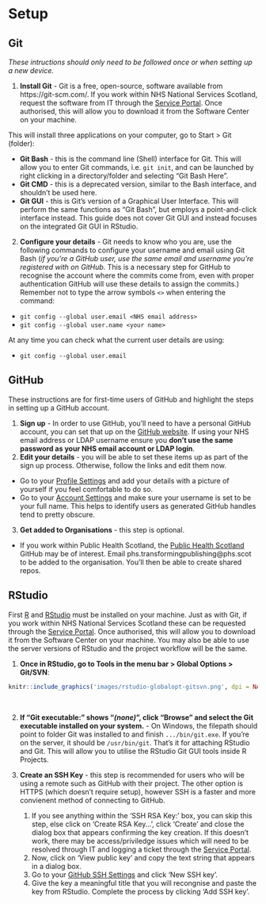 \newpage

# Setup {-}

## Git {-}

*These intructions should only need to be followed once or when setting up a new device.*

1. **Install Git** - Git is a free, open-source, software available from https://git-scm.com/. If you work within NHS National Services Scotland, request the software from IT through the [Service Portal](https://nhsnss.service-now.com/sp). Once authorised, this will allow you to download it from the Software Center on your machine. 

This will install three applications on your computer, go to Start > Git (folder):

* **Git Bash** - this is the command line (Shell) interface for Git. This will allow you to enter Git commands, i.e. `git init`, and can be launched by right clicking in a directory/folder and selecting "Git Bash Here".
* **Git CMD** - this is a deprecated version, similar to the Bash interface, and shouldn't be used here.
* **Git GUI** - this is Git's version of a Graphical User Interface. This will perform the same functions as "Git Bash", but employs a point-and-click interface instead. This guide does not cover Git GUI and instead focuses on the integrated Git GUI in RStudio.

2. **Configure your details** - Git needs to know who you are, use the following commands to configure your username and email using Git Bash (*if you're a GitHub user, use the same email and username you're registered with on GitHub.* This is a necessary step for GitHub to recognise the account where the commits come from, even with proper authentication GitHub will use these details to assign the commits.) Remember not to type the arrow symbols `<>` when entering the command:

* `git config --global user.email <NHS email address>`
* `git config --global user.name <your name>`

At any time you can check what the current user details are using:

* `git config --global user.email`

\newpage
## GitHub {-}

These instructions are for first-time users of GitHub and highlight the steps in setting up a GitHub account.

1. **Sign up** - In order to use GitHub, you'll need to have a personal GitHub account, you can set that up on the [GitHub website](http://github.com). If using your NHS email address or LDAP username ensure you **don't use the same password as your NHS email account or LDAP login**. 
2. **Edit your details** - you will be able to set these items up as part of the sign up process. Otherwise, follow the links and edit them now.

* Go to your [Profile Settings](https://github.com/settings/profile) and add your details with a picture of yourself if you feel comfortable to do so.
* Go to your [Account Settings](https://github.com/settings/admin) and make sure your username is set to be your full name. This helps to identify users as generated GitHub handles tend to pretty obscure.

3. **Get added to Organisations** - this step is optional.

* If you work within Public Health Scotland, the [Public Health Scotland](https://github.com/Public-Health-Scotland) GitHub may be of interest. Email phs.transformingpublishing@phs.scot to be added to the organisation. You'll then be able to create shared repos.

\newpage
## RStudio {-}

First [R](https://www.r-project.org/) and [RStudio](https://www.rstudio.com/) must be installed on your machine. Just as with Git, if you work within NHS National Services Scotland these can be requested through the [Service Portal](https://nhsnss.service-now.com/sp). Once authorised, this will allow you to download it from the Software Center on your machine. You may also be able to use the server versions of RStudio and the project workflow will be the same.

1. **Once in RStudio, go to Tools in the menu bar > Global Options > Git/SVN**:

```r
knitr::include_graphics('images/rstudio-globalopt-gitsvn.png', dpi = NA)
```
&nbsp;

2. **If "Git executable:" shows "*(none)*", click "Browse" and select the Git executable installed on your system.** - On Windows, the filepath should point to folder Git was installed to and finish `.../bin/git.exe`. If you're on the server, it should be `/usr/bin/git`. That's it for attaching RStudio and Git. This will allow you to utilise the RStudio Git GUI tools inside R Projects. 

3. **Create an SSH Key** - this step is recommended for users who will be using a remote such as GitHub with their project. The other option is HTTPS (which doesn't require setup), however SSH is a faster and more convienent method of connecting to GitHub.

    1. If you see anything within the 'SSH RSA Key:' box, you can skip this step, else click on 'Create RSA Key...', click 'Create' and close the dialog box that appears confirming the key creation. If this doesn't work, there may be access/priviledge issues which will need to be resolved through IT and logging a ticket through the [Service Portal](https://nhsnss.service-now.com/sp).
    2. Now, click on 'View public key' and copy the text string that appears in a dialog box. 
    3. Go to your [GitHub SSH Settings](https://github.com/settings/keys) and click 'New SSH key'.
    4. Give the key a meaningful title that you will recongnise and paste the key from RStudio. Complete the process by clicking 'Add SSH key'.

